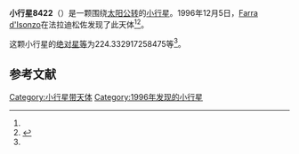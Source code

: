 {{Infobox planet
| bgcolour = #FFFFC0
| name = 8422 Mohorovicic
| symbol = 
| image = 
| caption = 
| discovery = yes
| discovery_ref = 
| discoverer = [[Farra_d'Isonzo|Farra d'Isonzo]]
| discovery_site = [[法拉迪松佐|法拉迪松佐]] 
| discovered = 1996年12月5日
| designations = yes
| mp_name = 
| named_after = 
| alt_names = 1996 XJ26/ 1985 RD1 / 1990 QD17
| mp_category = [[主带小行星|主带小行星]]
| orbit_ref = <ref name="a">[http://ssd.jpl.nasa.gov/sbdb.cgi?sstr=8422 8422 Mohorovicic] {{Wayback|url=http://ssd.jpl.nasa.gov/sbdb.cgi?sstr=8422 |date=20170328200024 }}，小行星數據庫瀏覽器（JPL Small-Body Database Browser）－[[美国国家航空航天局|美国国家航空航天局]]喷气推进实验室</ref>
| epoch = 2456400.5 (2013年4月18日更新)
| aphelion = {{convert|3.334579668081946|AU|km|3|abbr=on|lk=out}}
| perihelion = {{convert|2.579738081906043|AU|km|3|abbr=on}}
| semimajor = {{convert|2.957158874993994|AU|km|3|abbr=on}}
| eccentricity = 0.127629529
| period = 1857.421266 [[日|日]]<br />5.09[[儒略年|儒略年]]
| avg_speed = 
| inclination = 3.075329604500854
| asc_node = 96.30009591562842
| mean_anomaly = 
| arg_peri = 224.332917258475
| satellites = 
| physical_characteristics = yes
| dimensions = 
| mass = 
| density = 
| surface_grav = 
| escape_velocity = 
| sidereal_day = 
| axial_tilt = 
| pole_ecliptic_lat = 
| pole_ecliptic_lon = 
| albedo = 
| temperatures= 
| temp_name1 = 
| mean_temp_1 = 
| max_temp_1 = 
| temp_name2 = 
| max_temp_2 = 
| spectral_type = 
| abs_magnitude = 224.332917258475
}}

'''小行星8422'''（{{lang-en|8422 Mohorovicic}}）是一颗围绕[[太阳|太阳]][[公转|公转]]的[[小行星|小行星]]。1996年12月5日，[[Farra_d'Isonzo|Farra d'Isonzo]]在法拉迪松佐发现了此天体<ref name="a" /><ref>{{cite news|title=小行星列表|url=http://cfa-www.harvard.edu/iau/lists/NumberedMPs.txt|accessdate=2013-07-08|newspaper=哈佛大学|archive-date=2008-05-17|archive-url=https://web.archive.org/web/20080517010638/http://cfa-www.harvard.edu/iau/lists/NumberedMPs.txt|dead-url=no}}</ref>。

这颗小行星的[[绝对星等|绝对星等]]为224.332917258475等<ref name="a" />。

==参考文献==
{{reflist}}
{{Minor Planet Number|[[小行星8421|小行星8421]]|[[小行星8423|小行星8423]]}}

{{小天体}}

[[Category:小行星带天体|Category:小行星带天体]]
[[Category:1996年发现的小行星|Category:1996年发现的小行星]]

{{asteroid-stub}}